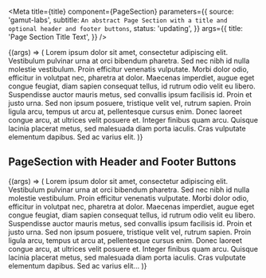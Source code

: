 

<Meta
  title={title}
  component={PageSection}
  parameters={{
    source: 'gamut-labs',
    subtitle: `An abstract Page Section with a title and optional header and footer buttons`,
    status: 'updating',
  }}
  args={{
    title: 'Page Section Title Text',
  }}
/>

<Canvas>
  <Story name="PageSection">
    {(args) => (
      <PageSection {...args}>
        Lorem ipsum dolor sit amet, consectetur adipiscing elit. Vestibulum
        pulvinar urna at orci bibendum pharetra. Sed nec nibh id nulla molestie
        vestibulum. Proin efficitur venenatis vulputate. Morbi dolor odio,
        efficitur in volutpat nec, pharetra at dolor. Maecenas imperdiet, augue
        eget congue feugiat, diam sapien consequat tellus, id rutrum odio velit
        eu libero. Suspendisse auctor mauris metus, sed convallis ipsum
        facilisis id. Proin et justo urna. Sed non ipsum posuere, tristique
        velit vel, rutrum sapien. Proin ligula arcu, tempus ut arcu at,
        pellentesque cursus enim. Donec laoreet congue arcu, at ultrices velit
        posuere et. Integer finibus quam arcu. Quisque lacinia placerat metus,
        sed malesuada diam porta iaculis. Cras vulputate elementum dapibus. Sed
        ac varius elit.
      </PageSection>
    )}
  </Story>
</Canvas>

<PropsTable story="PageSection" />

## PageSection with Header and Footer Buttons

<Canvas>
  <Story name="PageSection with Header and Footer Buttons">
    {(args) => (
      <PageSection
        {...args}
        headerButton={{
          text: 'Edit',
        }}
        headerSecondaryButton={{
          text: 'Share',
        }}
        footerButton={{
          text: 'Show more',
        }}
      >
        Lorem ipsum dolor sit amet, consectetur adipiscing elit. Vestibulum
        pulvinar urna at orci bibendum pharetra. Sed nec nibh id nulla molestie
        vestibulum. Proin efficitur venenatis vulputate. Morbi dolor odio,
        efficitur in volutpat nec, pharetra at dolor. Maecenas imperdiet, augue
        eget congue feugiat, diam sapien consequat tellus, id rutrum odio velit
        eu libero. Suspendisse auctor mauris metus, sed convallis ipsum
        facilisis id. Proin et justo urna. Sed non ipsum posuere, tristique
        velit vel, rutrum sapien. Proin ligula arcu, tempus ut arcu at,
        pellentesque cursus enim. Donec laoreet congue arcu, at ultrices velit
        posuere et. Integer finibus quam arcu. Quisque lacinia placerat metus,
        sed malesuada diam porta iaculis. Cras vulputate elementum dapibus. Sed
        ac varius elit...
      </PageSection>
    )}
  </Story>
</Canvas>
